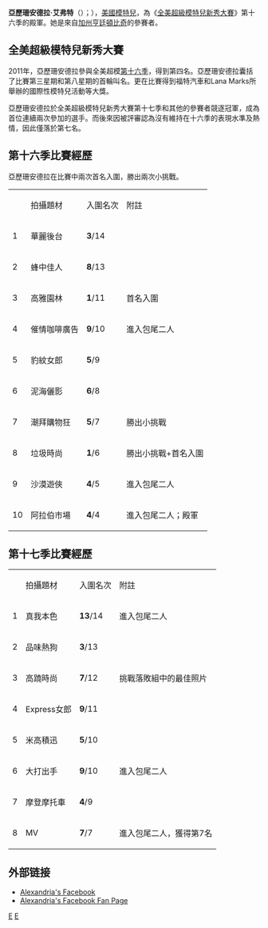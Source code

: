 {{Infobox Model
| name          = 亞歷珊安德拉·艾弗特<br>{{en}}Alexandria Everett
| image         = 
| imagesize     = 
| caption       = | birthname     = Alexandria Everett
| birthdate     = {{birth date and age|1988|12|22}}
| location      = {{US}}[[加州|加州]][[亨廷頓比奇|亨廷頓比奇]]
| deathdate     = 
| deathplace    = 
| height        = {{Height|ft=5|in=10}}
| weight        = 135 lb (61 kg)
| haircolor     = 金色
| eyecolor      = 藍色
| measurements  = (US) 34-24-35 ; (EU) 86-61-89
| dress size    = (US) 3 ; (EU) 33
| shoesize      = (US) 9.5 ; (EU) 41 ; (UK) 7
| agency        = 
| alias(es)     = Lexie
| spouse        = 
| homepage      = 
}}

'''亞歷珊安德拉·艾弗特'''（{{lang-en|Alexandria Everett}}）；{{bd|1988年|12月22日|catIdx=C}}），[[美國|美國]][[模特兒|模特兒]]，為《[[全美超級模特兒新秀大賽|全美超級模特兒新秀大賽]]》第十六季的殿軍。她是來自[[加州|加州]][[亨廷頓比奇|亨廷頓比奇]]的參賽者。

== 全美超級模特兒新秀大賽 ==
2011年，亞歷珊安德拉參與全美超模[[全美超級模特兒新秀大賽_(第十六季)|第十六季]]，得到第四名。亞歷珊安德拉囊括了比賽第三星期和第八星期的首輪叫名。更在比賽得到福特汽車和Lana Marks所舉辦的國際性模特兒活動等大獎。

亞歷珊安德拉於全美超級模特兒新秀大賽第十七季和其他的參賽者競逐冠軍，成為首位連續兩次參加的選手。而後來因被評審認為沒有維持在十六季的表現水準及熱情，因此僅落於第七名。

== 第十六季比賽經歷 ==
亞歷珊安德拉在比賽中兩次首名入圍，勝出兩次小挑戰。
{| border="1" colour="black"
|- 
|  || 拍攝題材 || 入圍名次 || 附註
|- 
| 1 || 華麗後台 || '''3'''/14||
|- 
| 2 || 蜂中佳人 || '''8'''/13||
|- 
| 3 || 高雅園林 ||'''1'''/11||首名入圍
|- 
| 4 || 催情咖啡廣告 || '''9'''/10||進入包尾二人
|-
| 5 || 豹紋女郎 || '''5'''/9||
|-
| 6 || 泥海儷影 || '''6'''/8||
|-
| 7 || 潮拜購物狂 || '''5'''/7||勝出小挑戰
|-
| 8 || 垃圾時尚 || '''1'''/6||勝出小挑戰+首名入圍
|-
| 9 || 沙漠遊俠 || '''4'''/5||進入包尾二人
|-
| 10 || 阿拉伯市場 || '''4'''/4||進入包尾二人；殿軍
|}

== 第十七季比賽經歷 ==
{| border="1" colour="black"
|- 
|  || 拍攝題材 || 入圍名次 || 附註
|- 
| 1 || 真我本色 || '''13'''/14||進入包尾二人
|- 
| 2 || 品味熱狗 || '''3'''/13||
|- 
| 3 || 高蹺時尚 ||'''7'''/12||挑戰落敗組中的最佳照片
|- 
| 4 || Express女郎||'''9'''/11||
|- 
| 5 || 米高積迅 ||'''5'''/10||
|- 
| 6 || 大打出手 ||'''9'''/10||進入包尾二人
|- 
| 7 || 摩登摩托車 ||'''4'''/9||
|-
| 8 || MV ||'''7'''/7||進入包尾二人，獲得第7名
|}

== 外部链接 ==
* [http://www.facebook.com/#!/profile.php?id=1529214669&sk=info Alexandria's Facebook]{{Wayback|url=http://www.facebook.com/#!/profile.php?id=1529214669&sk=info |date=20050408055255 }}
* [http://www.facebook.com/pages/Alexandria-Everett/203878669651928?ref=ts&sk=wall#!/AlexandriaEverettANTM?sk=info Alexandria's Facebook Fan Page]

{{America's Next Top Model}}

[[Category:美國女性模特兒|E]]
[[Category:全美超級模特兒新秀大賽參賽者|E]]